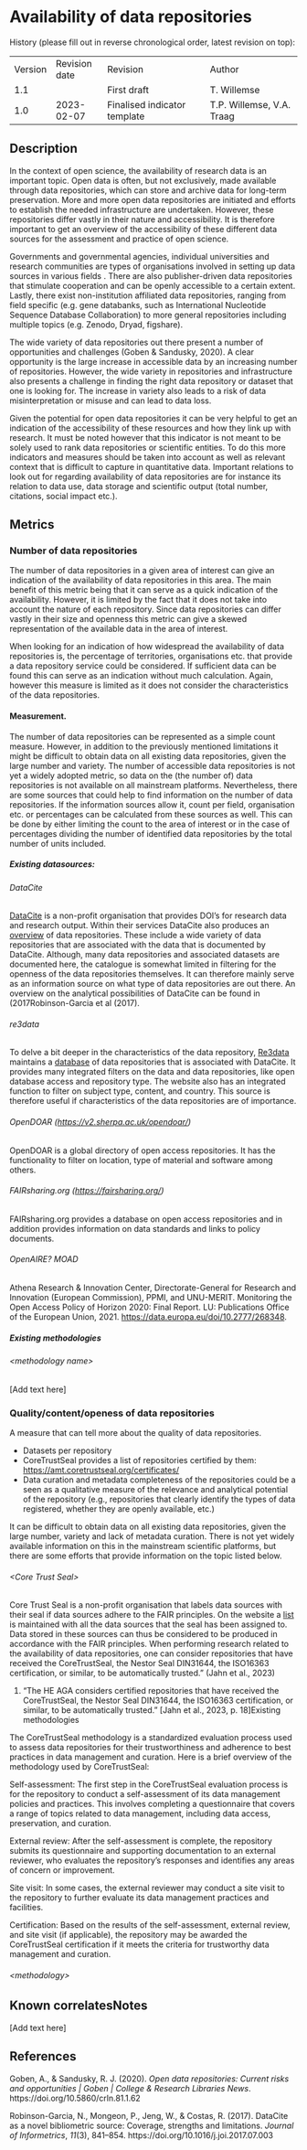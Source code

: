 # Availability of data repositories {#availability-of-data-repositories .unnumbered}

History (please fill out in reverse chronological order, latest revision
on top):

|         |               |                              |                           |
|---------|---------------|------------------------------|---------------------------|
| Version | Revision date | Revision                     | Author                    |
| 1.1     |               | First draft                  | T. Willemse               |
| 1.0     | 2023-02-07    | Finalised indicator template | T.P. Willemse, V.A. Traag |

## Description

In the context of open science, the availability of research data is an
important topic. Open data is often, but not exclusively, made available
through data repositories, which can store and archive data for
long-term preservation. More and more open data repositories are
initiated and efforts to establish the needed infrastructure are
undertaken. However, these repositories differ vastly in their nature
and accessibility. It is therefore important to get an overview of the
accessibility of these different data sources for the assessment and
practice of open science.

Governments and governmental agencies, individual universities and
research communities are types of organisations involved in setting up
data sources in various fields . There are also publisher-driven data
repositories that stimulate cooperation and can be openly accessible to
a certain extent. Lastly, there exist non-institution affiliated data
repositories, ranging from field specific (e.g. gene databanks, such as
International Nucleotide Sequence Database Collaboration) to more
general repositories including multiple topics (e.g. Zenodo, Dryad,
figshare).

The wide variety of data repositories out there present a number of
opportunities and challenges (Goben & Sandusky, 2020). A clear
opportunity is the large increase in accessible data by an increasing
number of repositories. However, the wide variety in repositories and
infrastructure also presents a challenge in finding the right data
repository or dataset that one is looking for. The increase in variety
also leads to a risk of data misinterpretation or misuse and can lead to
data loss.

Given the potential for open data repositories it can be very helpful to
get an indication of the accessibility of these resources and how they
link up with research. It must be noted however that this indicator is
not meant to be solely used to rank data repositories or scientific
entities. To do this more indicators and measures should be taken into
account as well as relevant context that is difficult to capture in
quantitative data. Important relations to look out for regarding
availability of data repositories are for instance its relation to data
use, data storage and scientific output (total number, citations, social
impact etc.).

## Metrics

### Number of data repositories

The number of data repositories in a given area of interest can give an
indication of the availability of data repositories in this area. The
main benefit of this metric being that it can serve as a quick
indication of the availability. However, it is limited by the fact that
it does not take into account the nature of each repository. Since data
repositories can differ vastly in their size and openness this metric
can give a skewed representation of the available data in the area of
interest.

When looking for an indication of how widespread the availability of
data repositories is, the percentage of territories, organisations etc.
that provide a data repository service could be considered. If
sufficient data can be found this can serve as an indication without
much calculation. Again, however this measure is limited as it does not
consider the characteristics of the data repositories.

#### Measurement.

The number of data repositories can be represented as a simple count
measure. However, in addition to the previously mentioned limitations it
might be difficult to obtain data on all existing data repositories,
given the large number and variety. The number of accessible data
repositories is not yet a widely adopted metric, so data on the (the
number of) data repositories is not available on all mainstream
platforms. Nevertheless, there are some sources that could help to find
information on the number of data repositories. If the information
sources allow it, count per field, organisation etc. or percentages can
be calculated from these sources as well. This can be done by either
limiting the count to the area of interest or in the case of percentages
dividing the number of identified data repositories by the total number
of units included.

##### Existing datasources:

###### DataCite

[DataCite](https://datacite.org/value.html) is a non-profit organisation
that provides DOI’s for research data and research output. Within their
services DataCite also produces an
[overview](https://search.datacite.org/repositories) of data
repositories. These include a wide variety of data repositories that are
associated with the data that is documented by DataCite. Although, many
data repositories and associated datasets are documented here, the
catalogue is somewhat limited in filtering for the openness of the data
repositories themselves. It can therefore mainly serve as an information
source on what type of data repositories are out there. An overview on
the analytical possibilities of DataCite can be found in
(2017Robinson-Garcia et al (2017).

###### re3data

To delve a bit deeper in the characteristics of the data repository,
[Re3data](https://www.re3data.org/) maintains a
[database](https://www.re3data.org/search?query=&contentTypes%5b%5d=Databases)
of data repositories that is associated with DataCite. It provides many
integrated filters on the data and data repositories, like open database
access and repository type. The website also has an integrated function
to filter on subject type, content, and country. This source is
therefore useful if characteristics of the data repositories are of
importance.

###### OpenDOAR (<https://v2.sherpa.ac.uk/opendoar/>)

OpenDOAR is a global directory of open access repositories. It has the
functionality to filter on location, type of material and software among
others.

###### FAIRsharing.org (<https://fairsharing.org/>)

FAIRsharing.org provides a database on open access repositories and in
addition provides information on data standards and links to policy
documents.

###### OpenAIRE? MOAD

Athena Research & Innovation Center, Directorate-General for Research
and Innovation (European Commission), PPMI, and UNU-MERIT. Monitoring
the Open Access Policy of Horizon 2020: Final Report. LU: Publications
Office of the European Union, 2021.
<https://data.europa.eu/doi/10.2777/268348>.

##### Existing methodologies

###### &lt;methodology name&gt;

\[Add text here\]

### Quality/content/openess of data repositories

A measure that can tell more about the quality of data repositories.

-   Datasets per repository
-   []{#_Hlk130734965}CoreTrustSeal provides a list of repositories
    certified by them: <https://amt.coretrustseal.org/certificates/>
-   Data curation and metadata completeness of the repositories could be
    a seen as a qualitative measure of the relevance and analytical
    potential of the repository (e.g., repositories that clearly
    identify the types of data registered, whether they are openly
    available, etc.)

It can be difficult to obtain data on all existing data repositories,
given the large number, variety and lack of metadata curation. There is
not yet widely available information on this in the mainstream
scientific platforms, but there are some efforts that provide
information on the topic listed below.

###### &lt;Core Trust Seal&gt;

Core Trust Seal is a non-profit organisation that labels data sources
with their seal if data sources adhere to the FAIR principles. On the
website a [list](https://amt.coretrustseal.org/certificates/) is
maintained with all the data sources that the seal has been assigned to.
Data stored in these sources can thus be considered to be produced in
accordance with the FAIR principles. When performing research related to
the availability of data repositories, one can consider repositories
that have received the CoreTrustSeal, the Nestor Seal DIN31644, the
ISO16363 certification, or similar, to be automatically trusted.” (Jahn
et al., 2023)

1.  “The HE AGA considers certified repositories that have received the
    CoreTrustSeal, the Nestor Seal DIN31644, the ISO16363 certification,
    or similar, to be automatically trusted.” \[Jahn et al., 2023, p.
    18\]Existing methodologies

The CoreTrustSeal methodology is a standardized evaluation process used
to assess data repositories for their trustworthiness and adherence to
best practices in data management and curation. Here is a brief overview
of the methodology used by CoreTrustSeal:

Self-assessment: The first step in the CoreTrustSeal evaluation process
is for the repository to conduct a self-assessment of its data
management policies and practices. This involves completing a
questionnaire that covers a range of topics related to data management,
including data access, preservation, and curation.

External review: After the self-assessment is complete, the repository
submits its questionnaire and supporting documentation to an external
reviewer, who evaluates the repository's responses and identifies any
areas of concern or improvement.

Site visit: In some cases, the external reviewer may conduct a site
visit to the repository to further evaluate its data management
practices and facilities.

Certification: Based on the results of the self-assessment, external
review, and site visit (if applicable), the repository may be awarded
the CoreTrustSeal certification if it meets the criteria for trustworthy
data management and curation.

###### &lt;methodology&gt;

## Known correlatesNotes

\[Add text here\]

## References

Goben, A., & Sandusky, R. J. (2020). *Open data repositories: Current
risks and opportunities \| Goben \| College & Research Libraries News*.
https://doi.org/10.5860/crln.81.1.62

Robinson-Garcia, N., Mongeon, P., Jeng, W., & Costas, R. (2017).
DataCite as a novel bibliometric source: Coverage, strengths and
limitations. *Journal of Informetrics*, *11*(3), 841–854.
https://doi.org/10.1016/j.joi.2017.07.003
